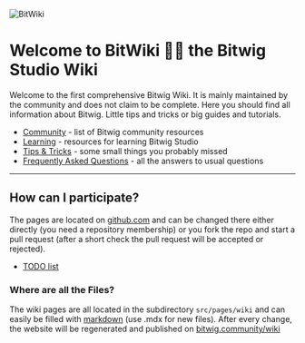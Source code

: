 ![BitWiki](/BitWiki.png)

# Welcome to BitWiki 🐱‍🏍 the Bitwig Studio Wiki 

Welcome to the first comprehensive Bitwig Wiki. It is mainly maintained by the community
and does not claim to be complete. Here you should find all information about Bitwig.
Little tips and tricks or big guides and tutorials.

* [Community](community) - list of Bitwig community resources
* [Learning](learning) - resources for learning Bitwig Studio
* [Tips & Tricks](tips-tricks) - some small things you probably missed
* [Frequently Asked Questions](faq) - all the answers to usual questions

---

## How can I participate?

The pages are located on [github.com][1] and can be changed there either directly (you
need a repository membership) or you fork the repo and start a pull request (after a
short check the pull request will be accepted or rejected).

* [TODO list](todo)

### Where are all the Files?

The wiki pages are all located in the subdirectory `src/pages/wiki` and can easily be
filled with [markdown][3] (use .mdx for new files). After every change, the website will
be regenerated and published on [bitwig.community/wiki][2]

[1]: https://github.com/polarity/bitwig.community
[2]: https://bitwig.community/wiki/
[3]: https://www.markdownguide.org/cheat-sheet/
